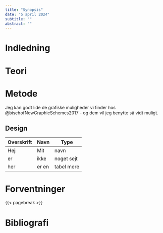 ```yaml
---
title: "Synopsis"
date: "5 april 2024"
subtitle: ""
abstract: ""
---
```


# Indledning

# Teori

# Metode

Jeg kan godt lide de grafiske muligheder vi finder hos @bischofNewGraphicSchemes2017 - og dem vil jeg benytte så vidt muligt.

## Design

| Overskrift | Navn | Type |
| --- | --- | --- |
| Hej| Mit | navn |
| er | ikke | noget sejt|
| her | er en | tabel mere |

# Forventninger

{{< pagebreak >}}

# Bibliografi

::: {#refs}
:::